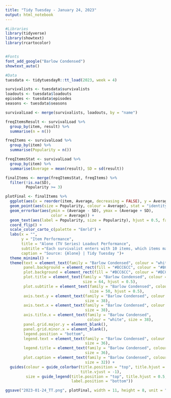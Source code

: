 ```yaml
---
title: "Tidy Tuesday - January 24, 2023"
output: html_notebook
---
```

```r
#Libraries
library(tidyverse)
library(showtext)
library(rcartocolor)


#Fonts
font_add_google("Barlow Condensed")
showtext_auto()

#Data
tuesdata <- tidytuesdayR::tt_load(2023, week = 4)
```

```r
survivalists <- tuesdata$survivalists
loadouts <- tuesdata$loadouts
episodes <- tuesdata$episodes
seasons <- tuesdata$seasons
```

```r
survivalLoad <- merge(survivalists, loadouts, by = "name")

freqItemsResult <- survivalLoad %>%
  group_by(item, result) %>%
  summarise(n = n())

freqItems <- survivalLoad %>%
  group_by(item) %>%
  summarise(Popularity = n())

freqItemsStat <- survivalLoad %>%
  group_by(item) %>%
  summarise(Average = mean(result), SD = sd(result))

finalItems <- merge(freqItemsStat, freqItems) %>%
  filter(!is.na(SD),
         Popularity >= 3) 
```  

```r
plotFinal <- finalItems %>%
  ggplot(aes(x = reorder(item, Average, decreasing = FALSE), y = Average)) +
  geom_point(aes(size = Popularity, colour = Average), stat = "identity") +
  geom_errorbar(aes(ymin = (Average - SD), ymax = (Average + SD), 
                    color = Average)) +
  geom_text(aes(label = Popularity, size = Popularity), hjust = 0.5, family = "Barlow Condensed", colour = "white", show.legend = FALSE) +
  coord_flip() +
  scale_color_carto_c(palette = "Emrld") +
  labs(x = "",
       y = "Item Performance",
       title = "Alone (TV Series) Loadout Performance",
       subtitle ="Each survivalist enters with 10 items, which items may lead to surviving to episode 10?",
       caption = "Source: {Alone} | Tidy Tuesday ")+
  theme_minimal() +
  theme(text = element_text(family = "Barlow Condensed", colour = "white"),
        panel.background = element_rect(fill = "#BCC6CC", colour = "#BCC6CC"),
        plot.background = element_rect(fill = "#BCC6CC", colour = "#BCC6CC"),
        plot.title = element_text(family = "Barlow Condensed", colour = "#123456", 
                                  size = 64, hjust = 0.5),
        plot.subtitle = element_text(family = "Barlow Condensed", colour = "white",
                                     size = 50, hjust = 0.5),
        axis.text.y = element_text(family = "Barlow Condensed", colour = "white",
                                   size = 38),
        axis.text.x = element_text(family = "Barlow Condensed", colour = "white",
                                   size = 38),
        axis.title.x = element_text(family = "Barlow Condensed", 
                                    colour = "white", size = 38),
        panel.grid.major.y = element_blank(),
        panel.grid.minor.x = element_blank(),
        legend.position = "bottom",
        legend.text = element_text(family = "Barlow Condensed", colour = "white",
                                   size = 36),
        legend.title = element_text(family = "Barlow Condensed", colour = "white",
                                   size = 36),
        plot.caption = element_text(family = "Barlow Condensed", colour = "white",
                                   size = 32)) +
  guides(colour = guide_colorbar(title.position = "top", title.hjust = 0.5, 
                                 title.vjust = -1),
         size = guide_legend(title.position = "top", title.hjust = 0.5, 
                             label.position = "bottom"))
```

```r
ggsave("2023-01-24_TT.png", plotFinal, width = 11, height = 8, unit = "in")
```